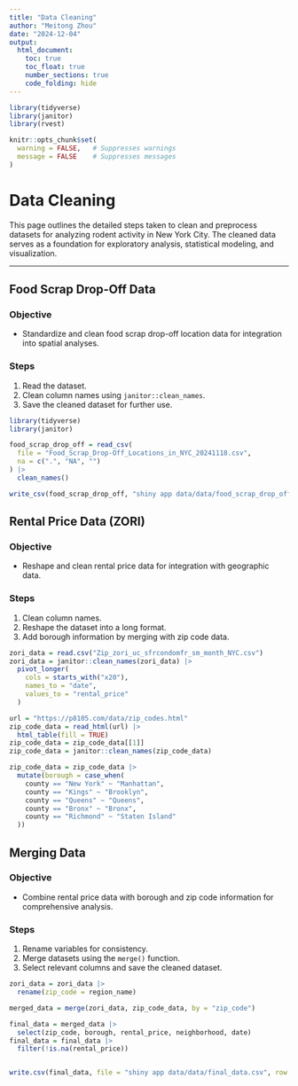 ```yaml
---
title: "Data Cleaning"
author: "Meitong Zhou"
date: "2024-12-04"
output:
  html_document:
    toc: true
    toc_float: true
    number_sections: true
    code_folding: hide
---
```


```r
library(tidyverse)
library(janitor)
library(rvest)

knitr::opts_chunk$set(
  warning = FALSE,   # Suppresses warnings
  message = FALSE    # Suppresses messages
)
```


# **Data Cleaning**

This page outlines the detailed steps taken to clean and preprocess datasets for analyzing rodent activity in New York City. The cleaned data serves as a foundation for exploratory analysis, statistical modeling, and visualization.

---

## **Food Scrap Drop-Off Data**

### **Objective**
- Standardize and clean food scrap drop-off location data for integration into spatial analyses.

### **Steps**
1. Read the dataset.
2. Clean column names using `janitor::clean_names`.
3. Save the cleaned dataset for further use.

```r
library(tidyverse) 
library(janitor)

food_scrap_drop_off = read_csv(
  file = "Food_Scrap_Drop-Off_Locations_in_NYC_20241118.csv",
  na = c(".", "NA", "")
) |>
  clean_names()

write_csv(food_scrap_drop_off, "shiny app data/data/food_scrap_drop_off.csv")
```

## **Rental Price Data (ZORI)**

### **Objective**
- Reshape and clean rental price data for integration with geographic data.

### **Steps**
1. Clean column names.
2. Reshape the dataset into a long format.
3. Add borough information by merging with zip code data.

```r
zori_data = read.csv("Zip_zori_uc_sfrcondomfr_sm_month_NYC.csv") 
zori_data = janitor::clean_names(zori_data) |>
  pivot_longer(
    cols = starts_with("x20"),
    names_to = "date",
    values_to = "rental_price"
  )

url = "https://p8105.com/data/zip_codes.html"
zip_code_data = read_html(url) |>
  html_table(fill = TRUE)
zip_code_data = zip_code_data[[1]]
zip_code_data = janitor::clean_names(zip_code_data)

zip_code_data = zip_code_data |>
  mutate(borough = case_when(
    county == "New York" ~ "Manhattan",
    county == "Kings" ~ "Brooklyn",
    county == "Queens" ~ "Queens",
    county == "Bronx" ~ "Bronx",
    county == "Richmond" ~ "Staten Island"
  ))

```

## **Merging Data**

### **Objective**
- Combine rental price data with borough and zip code information for comprehensive analysis.

### **Steps**
1. Rename variables for consistency.
2. Merge datasets using the `merge()` function.
3. Select relevant columns and save the cleaned dataset.

```r
zori_data = zori_data |>
  rename(zip_code = region_name)
```
```r
merged_data = merge(zori_data, zip_code_data, by = "zip_code")
```
```r
final_data = merged_data |>
  select(zip_code, borough, rental_price, neighborhood, date)
final_data = final_data |> 
  filter(!is.na(rental_price))


write.csv(final_data, file = "shiny app data/data/final_data.csv", row.names = FALSE)
```

